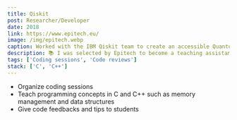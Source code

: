 ```yaml
---
title: Qiskit
post: Researcher/Developer
date: 2018
link: https://www.epitech.eu/
image: /img/epitech.webp
caption: Worked with the IBM Qiskit team to create an accessible Quantum Computing platform
description: 📚 I was selected by Epitech to become a teaching assistant.
tags: ['Coding sessions', 'Code reviews']
stack: ['C', 'C++']
---
```


- Organize coding sessions
- Teach programming concepts in C and C++ such as memory management and data structures
- Give code feedbacks and tips to students
